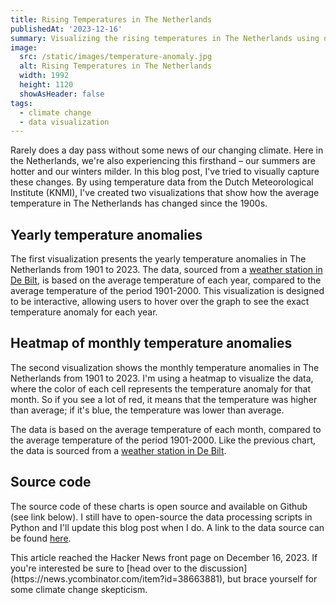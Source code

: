 ```yaml
---
title: Rising Temperatures in The Netherlands
publishedAt: '2023-12-16'
summary: Visualizing the rising temperatures in The Netherlands using data from the Dutch Meteorological Institute (KNMI).
image:
  src: /static/images/temperature-anomaly.jpg
  alt: Rising Temperatures in The Netherlands
  width: 1992
  height: 1120
  showAsHeader: false
tags:
  - climate change
  - data visualization
---
```


Rarely does a day pass without some news of our changing climate. Here in the Netherlands, we're also experiencing this firsthand – our summers are hotter and our winters milder. In this blog post, I've tried to visually capture these changes. By using temperature data from the Dutch Meteorological Institute (KNMI), I've created two visualizations that show how the average temperature in The Netherlands has changed since the 1900s.

## Yearly temperature anomalies

The first visualization presents the yearly temperature anomalies in The Netherlands from 1901 to 2023. The data, sourced from a [weather station in De Bilt](https://www.knmi.nl/over-het-knmi/nieuws/120-jaar-weerstation-de-bilt), is based on the average temperature of each year, compared to the average temperature of the period 1901-2000. This visualization is designed to be interactive, allowing users to hover over the graph to see the exact temperature anomaly for each year.

<TemperatureAnomalies />

## Heatmap of monthly temperature anomalies

The second visualization shows the monthly temperature anomalies in The Netherlands from 1901 to 2023. I'm using a heatmap to visualize the data, where the color of each cell represents the temperature anomaly for that month. So if you see a lot of red, it means that the temperature was higher than average; if it's blue, the temperature was lower than average.

The data is based on the average temperature of each month, compared to the average temperature of the period 1901-2000. Like the previous chart, the data is sourced from a [weather station in De Bilt](https://www.knmi.nl/over-het-knmi/nieuws/120-jaar-weerstation-de-bilt).

<TemperatureHeatmap />

## Source code

The source code of these charts is open source and available on Github (see link below). I still have to open-source the data processing scripts in Python and I'll update this blog post when I do. A link to the data source can be found [here](https://cdn.knmi.nl/knmi/map/page/klimatologie/gegevens/maandgegevens/mndgeg_260_tg.txt).

<Disclaimer>
  This article reached the Hacker News front page on December 16, 2023. If you're interested be sure to 
  [head over to the discussion](https://news.ycombinator.com/item?id=38663881), but brace yourself for some climate change skepticism.
</Disclaimer>

